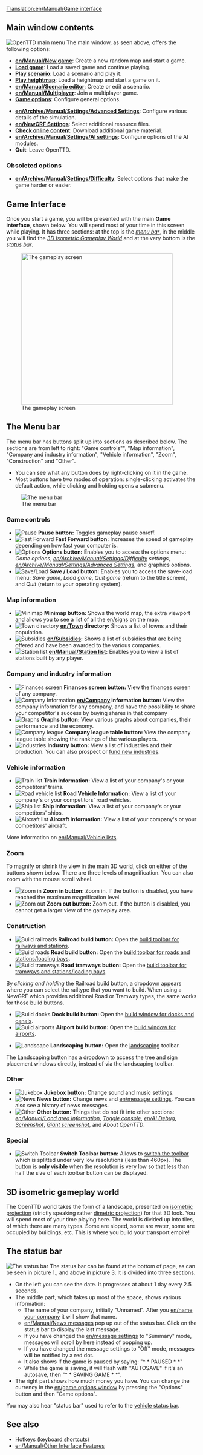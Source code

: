 [[Translation:en/Manual/Game interface]]
{{en/Table of contents}}
==Main window contents==
[[File:en/Main menu new game.png|frame|center|OpenTTD main menu]]
The main window, as seen above, offers the following options:
* '''[[en/Manual/New game]]''': Create a new random map and start a game.
* '''[[en/Archive/Other/Savegame|Load game]]''': Load a saved game and continue playing.
* '''[[en/Manual/Scenario|Play scenario]]''': Load a scenario and play it.
* '''[[en/Manual/Heightmap|Play heightmap]]''': Load a heightmap and start a game on it.
* '''[[en/Manual/Scenario editor]]''': Create or edit a scenario.
* '''[[en/Manual/Multiplayer]]''': Join a multiplayer game.
* '''[[en/Manual/Game options window|Game options]]''': Configure general options.

* '''[[en/Archive/Manual/Settings/Advanced Settings]]''': Configure various details of the simulation.
* '''[[en/NewGRF Settings]]''': Select additional resource files.
* '''[[en/Manual/Online content|Check online content]]''': Download additional game material.
* '''[[en/Archive/Manual/Settings/AI settings]]''': Configure options of the AI modules.
* '''Quit''': Leave OpenTTD.
===Obsoleted options===
* '''[[en/Archive/Manual/Settings/Difficulty]]''': Select options that make the game harder or easier.

==Game Interface==
Once you start a game, you will be presented with the main '''Game interface''', shown below. You will spend most of your time in this screen while playing. It has three sections: at the top is the ''[[en/#The_Menu_bar|menu bar]]'', in the middle you will find the ''[[en/#3D isometric gameplay world|3D Isometric Gameplay World]]'' and at the very bottom is the ''[[en/#The_Status_Bar|status bar]]''.

[[File:en/interface.png|thumb|none|400px|The gameplay screen]]

==The Menu bar==
The menu bar has buttons split up into sections as described below. The sections are from left to right: "Game controls"", "Map information", "Company and industry information", "Vehicle information", "Zoom", "Construction" and "Other".
* You can see what any button does by right-clicking on it in the game.  
* Most buttons have two modes of operation: single-clicking activates the default action, while clicking and holding opens a submenu.
[[File:en/Menu bar.png|none|frame|The menu bar]]

===Game controls===
*[[File:en/Pause button.png|Pause]] '''Pause button:''' Toggles gameplay pause on/off.
*[[File:en/Fast Forward button.png|Fast Forward]] '''Fast Forward button:''' Increases the speed of gameplay depending on how fast your computer is.
*[[File:en/Options button.png|Options]] '''Options button:''' Enables you to access the options menu: ''Game options'', ''[[en/Archive/Manual/Settings/Difficulty]] settings'', ''[[en/Archive/Manual/Settings/Advanced Settings]]'', and graphics options.
*[[File:en/Save Load button.png|Save/Load]] '''Save / Load button:''' Enables you to access the save-load menu: ''Save game'', ''Load game'', ''Quit game'' (return to the title screen), and ''Quit'' (return to your operating system).

===Map information===
*[[File:en/Minimap button.png|Minimap]] '''Minimap button:''' Shows the world map, the extra viewport and allows you to see a list of all the [[en/signs]] on the map.
*[[File:en/Town directory button.png|Town directory]] '''[[en/Town]] directory:''' Shows a list of towns and their population.
*[[File:en/Subsidies button.png|Subsidies]] '''[[en/Subsidies]]:''' Shows a list of subsidies that are being offered and have been awarded to the various companies.
*[[File:en/Station list button.png|Station list]] '''[[en/Manual/Station list]]:''' Enables you to view a list of stations built by any player.

===Company and industry information===
*[[File:en/Finances screen button.png|Finances screen]] '''Finances screen button:''' View the finances screen of any company.
*[[File:en/Company information button.png|Company Information]] '''[[en/Company]] information button:''' View the company information for any company, and have the possibility to share your competitor's success by buying shares in that company
*[[File:en/Graphs button.png|Graphs]] '''Graphs button:''' View various graphs about companies, their performance and the economy.
*[[File:en/Company league table button.png|Company league]] '''Company league table button:''' View the company league table showing the rankings of the various players.
*[[File:en/Industry button.png|Industries]] '''Industry button:''' View a list of industries and their production. You can also prospect or [[en/Manual/Base Set/Economy/Industries#Funding_New_Industries|fund new industries]].

===Vehicle information===
*[[File:en/Train Information button.png|Train list]] '''Train Information:''' View a list of your company's or your competitors' trains.
*[[File:en/Road Vehicle Information button.png|Road vehicle list]] '''Road Vehicle Information:''' View a list of your company's or your competitors' road vehicles.
*[[File:en/Ship Information button.png|Ship list]] '''Ship information:''' View a list of your company's or your competitors' ships.
*[[File:en/Aircraft Information button.png|Aircraft list]] '''Aircraft information:''' View a list of your company's or your competitors' aircraft.

More information on [[en/Manual/Vehicle lists]].

===Zoom===
To magnify or shrink the view in the main 3D world, click on either of the buttons shown below. There are three levels of magnification.  You can also zoom with the mouse scroll wheel.
*[[File:en/Zoom in button.png|Zoom in]] '''Zoom in button:''' Zoom in. If the button is disabled, you have reached the maximum magnification level.
*[[File:en/Zoom out button.png|Zoom out]] '''Zoom out button:''' Zoom out. If the button is disabled, you cannot get a larger view of the gameplay area.

===Construction===
*[[File:en/Railroad build button.png|Build railroads]] '''Railroad build button:''' Open the [[en/Railway Construction|build toolbar for railways and stations]].
*[[File:en/Road build button.png|Build roads]] '''Road build button:''' Open the [[en/Road Construction|build toolbar for roads and stations/loading bays]].
*[[File:en/Tramway build button.png|Build tramways]] '''Road tramways button:''' Open the [[en/Manual/Tramways|build toolbar for tramways and stations/loading bays]].

By ''clicking and holding'' the Railroad build button, a dropdown appears where you can select the railtype that you want to build. When using a NewGRF which provides additional Road or Tramway types, the same works for those build buttons.

*[[File:en/Dock build button.png|Build docks]] '''Dock build button:''' Open the [[en/Dock Construction|build window for docks and canals]].
*[[File:en/Airport build button.png|Build airports]] '''Airport build button:''' Open the [[en/Airport Construction|build window for airports]].

*[[File:en/Landscaping button.png|Landscape]] '''Landscaping button:''' Open the [[en/Manual/Landscaping|landscaping]] toolbar.

The Landscaping button has a dropdown to access the tree and sign placement windows directly, instead of via the landscaping toolbar.

===Other===
*[[File:en/Sound Music button.png|Jukebox]] '''Jukebox button:''' Change sound and music settings.
*[[File:en/News button.png|News]] '''News button:''' Change news and [[en/message settings]]. You can also see a history of news messages.
*[[File:en/Other button.png|Other]] '''Other button:''' Things that do not fit into other sections: ''[[en/Manual/Land area information]]'', ''[[en/Manual/Console|Toggle console]]'', ''[[en/AI Debug]]'', ''[[en/Screenshots|Screenshot]]'', ''[[en/Screenshots|Giant screenshot]]'', and ''About OpenTTD''.

===Special===
*[[File:en/ToggleButton.png|Switch Toolbar]] '''Switch Toolbar button:''' Allows to [[en/switch toolbar|switch the toolbar]] which is splitted under very low resolutions (less than 460px). The button is '''only visible''' when the resolution is very low so that less than half the size of each toolbar button can be displayed.

==3D isometric gameplay world==
The OpenTTD world takes the form of a landscape, presented on [http://en.wikipedia.org/wiki/Video_games_with_isometric_graphics isometric projection] (strictly speaking rather [http://en.wikipedia.org/wiki/Dimetric_projection#Three_types_of_axonometric_projections dimetric projection]) for that 3D look.  You will spend most of your time playing here.  The world is divided up into tiles, of which there are many types.  Some are sloped, some are water, some are occupied by buildings, etc. This is where you build your transport empire!

==The status bar==
[[File:en/status-bar.png|none|frame|The status bar]]
The status bar can be found at the bottom of page, as can be seen in picture 1., and above in picture 3. It is divided into three sections. 
*On the left you can see the date. It progresses at about 1 day every 2.5 seconds.
*The middle part, which takes up most of the space, shows various information:
**The name of your company, initially "Unnamed". After you [[en/name your company]] it will show that name. 
**[[en/Manual/News messages]] pop up out of the status bar. Click on the status bar to display the last message.
**If you have changed the [[en/message settings]] to "Summary" mode, messages will scroll by here instead of popping up.
**If you have changed the message settings to "Off" mode, messages will be notified by a red dot.
**It also shows if the game is paused by saying: "* * PAUSED * *"
**While the game is saving, it will flash with "AUTOSAVE" if it's an autosave, then "* * SAVING GAME * *".
*The right part shows how much money you have. You can change the currency in the [[en/game options window]] by pressing the "Options" button and then "Game options".

You may also hear "status bar" used to refer to the [[en/Manual/Status bar|vehicle status bar]].

==See also==
* [[en/Manual/Hotkeys|Hotkeys (keyboard shortcuts)]]
* [[en/Manual/Other Interface Features]]